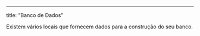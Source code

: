 ---
title: "Banco de Dados"

Existem vários locais que fornecem dados para a construção do seu banco.